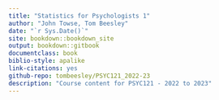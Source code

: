 ```yaml
---
title: "Statistics for Psychologists 1"
author: "John Towse, Tom Beesley"
date: "`r Sys.Date()`"
site: bookdown::bookdown_site
output: bookdown::gitbook
documentclass: book
biblio-style: apalike
link-citations: yes
github-repo: tombeesley/PSYC121_2022-23
description: "Course content for PSYC121 - 2022 to 2023"
---
```


